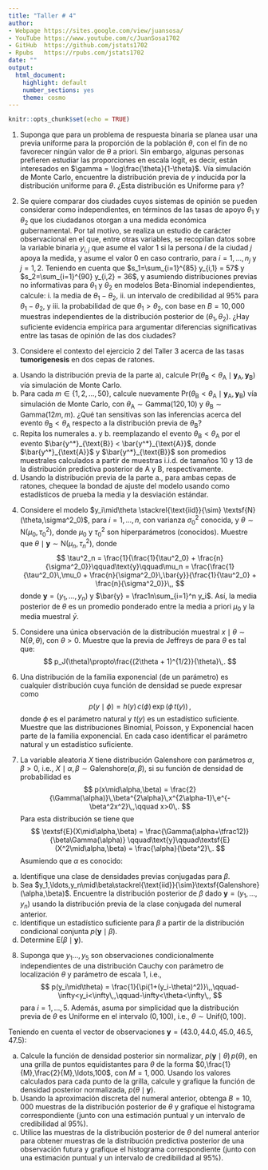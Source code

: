 ```yaml
---
title: "Taller # 4"
author: 
- Webpage https://sites.google.com/view/juansosa/ 
- YouTube https://www.youtube.com/c/JuanSosa1702 
- GitHub  https://github.com/jstats1702 
- Rpubs   https://rpubs.com/jstats1702
date: ""
output:
  html_document:
    highlight: default
    number_sections: yes
    theme: cosmo
---
```


```r
knitr::opts_chunk$set(echo = TRUE)
```

1. Suponga que para un problema de respuesta binaria se planea usar una previa uniforme para la proporción de la población $\theta$, con el fin de no favorecer ningún valor de $\theta$ a priori. Sin embargo, algunas personas prefieren estudiar las proporciones en escala logit, es decir, están interesados en $\gamma = \log\frac{\theta}{1-\theta}$. Vía simulación de Monte Carlo, encuentre la distribución previa de $\gamma$ inducida por la distribución uniforme para $\theta$. ¿Esta distribución es Uniforme para $\gamma$?
	
2. Se quiere comparar dos ciudades cuyos sistemas de opinión se pueden considerar como independientes, en términos de las tasas de apoyo $\theta_1$ y $\theta_2$ que los ciudadanos otorgan a una medida económica gubernamental. Por tal motivo, se realiza un estudio de carácter observacional en el que, entre otras variables, se recopilan datos sobre la variable binaria $y_{i,j}$ que asume el valor 1 si la persona $i$ de la ciudad $j$ apoya la medida, y asume el valor 0 en caso contrario, para $i=1,\ldots,n_j$ y $j=1,2$. Teniendo en cuenta que $s_1=\sum_{i=1}^{85} y_{i,1} = 57$ y $s_2=\sum_{i=1}^{90} y_{i,2} = 36$, y asumiendo distribuciones previas no informativas para $\theta_1$ y $\theta_2$ en modelos Beta-Binomial independientes, calcule: i. la media de $\theta_1-\theta_2$, ii. un intervalo de credibilidad al 95\% para $\theta_1-\theta_2$, y iii. la probabilidad de que $\theta_1 > \theta_2$, con base en $B=10,000$ muestras independientes de la distribución posterior de $(\theta_1,\theta_2)$. ¿Hay suficiente evidencia empírica para argumentar diferencias significativas entre las tasas de opinión de las dos ciudades?
	
3. Considere el contexto del ejercicio 2 del Taller 3 acerca de las tasas **tumorigenesis** en dos cepas de ratones.

a. Usando la distribución previa de la parte a), calcule $\textsf{Pr}(\theta_{\text{B}} < \theta_{\text{A}}\mid \boldsymbol{y}_{\text{A}},\boldsymbol{y}_{\text{B}})$ vía simulación de Monte Carlo.
b. Para cada $m\in\{1,2,\ldots,50\}$, calcule nuevamente $\textsf{Pr}(\theta_{\text{B}} < \theta_{\text{A}}\mid \boldsymbol{y}_{\text{A}},\boldsymbol{y}_{\text{B}})$ vía simulación de Monte Carlo, con $\theta_{\text{A}}\sim\textsf{Gamma}(120,10)$ y $\theta_{\text{B}}\sim \textsf{Gamma}(12m,m)$. ¿Qué tan sensitivas son las inferencias acerca del evento $\theta_{\text{B}} < \theta_{\text{A}}$ respecto a la distribución previa de $\theta_{\text{B}}$?
c. Repita los numerales a. y b. reemplazando el evento $\theta_{\text{B}} < \theta_{\text{A}}$ por el evento $\bar{y^*}_{\text{B}} < \bar{y^*}_{\text{A}}$, donde $\bar{y^*}_{\text{A}}$ y $\bar{y^*}_{\text{B}}$ son promedios muestrales calculados a partir de muestras i.i.d. de tamaños 10 y 13 de la distribución predictiva posterior de A y B,  respectivamente.
d. Usando la distribución previa de la parte a., para ambas cepas de ratones, chequee la bondad de ajuste del modelo usando como estadísticos de prueba la media y la desviación estándar.

4. Considere el modelo $y_i\mid\theta \stackrel{\text{iid}}{\sim} \textsf{N}(\theta,\sigma^2_0)$, para $i = 1,\ldots,n$, con varianza $\sigma^2_0$ conocida, y $\theta \sim \textsf{N}(\mu_0,\tau^2_0)$, donde $\mu_0$ y $\tau^2_0$ son hiperparámetros (conocidos). Muestre que $\theta\mid\boldsymbol{y}\sim\textsf{N}(\mu_n,\tau^2_n)$, donde
$$
\tau^2_n = \frac{1}{\frac{1}{\tau^2_0} + \frac{n}{\sigma^2_0}}\qquad\text{y}\qquad\mu_n = \frac{\frac{1}{\tau^2_0}\,\mu_0 + \frac{n}{\sigma^2_0}\,\bar{y}}{\frac{1}{\tau^2_0} + \frac{n}{\sigma^2_0}}\,,
$$
donde $\boldsymbol{y}=(y_1,\ldots,y_n)$ y $\bar{y} = \frac1n\sum_{i=1}^n y_i$. Así, la media posterior de $\theta$ es un promedio ponderado entre la media a priori $\mu_0$ y la media muestral $\bar{y}$.
	
5. Considere una única observación de la distribución muestral $x\mid\theta\sim\textsf{N}(\theta,\theta)$, con $\theta > 0$. Muestre que la previa de Jeffreys de para $\theta$ es tal que:
$$
p_J(\theta)\propto\frac{(2\theta + 1)^{1/2}}{\theta}\,.
$$

6. Una distribución de la familia exponencial (de un parámetro) es cualquier distribución cuya función de densidad se puede expresar como
$$
p(y\mid\phi) = h(y)\,c(\phi)\,\exp{\left( \phi\,t(y) \right)}\,,
$$ 
donde $\phi$ es el parámetro natural y $t(y)$ es un estadístico suficiente. Muestre que las distribuciones Binomial, Poisson, y Exponencial hacen parte de la familia exponencial. En cada caso identificar el parámetro natural y un estadístico suficiente.

7. La variable aleatoria $X$ tiene distribución Galenshore con parámetros $\alpha,\beta > 0$, i.e., $X\mid\alpha,\beta\sim\textsf{Galenshore}(\alpha,\beta)$, si su función de densidad de probabilidad es
$$
p(x\mid\alpha,\beta) = 
\frac{2}{\Gamma(\alpha)}\,\beta^{2\alpha}\,x^{2\alpha-1}\,e^{-\beta^2x^2}\,,\qquad x>0\,.
$$
Para esta distribución se tiene que 
$$
\textsf{E}(X\mid\alpha,\beta) = \frac{\Gamma(\alpha+\tfrac12)}{\beta\Gamma(\alpha)} \qquad\text{y}\qquad\textsf{E}(X^2\mid\alpha,\beta) = \frac{\alpha}{\beta^2}\,.
$$ 
Asumiendo que $\alpha$ es conocido:
a. Identifique una clase de densidades previas conjugadas para $\beta$.
b. Sea $y_1,\ldots,y_n\mid\beta\stackrel{\text{iid}}{\sim}\textsf{Galenshore}(\alpha,\beta)$. Encuentre la distribución posterior de $\beta$ dado $\boldsymbol{y}=(y_1,\ldots,y_n)$ usando la distribución previa de la clase conjugada del numeral anterior.
c. Identifique un estadístico suficiente para $\beta$ a partir de la distribución condicional conjunta $p(\boldsymbol{y}\mid\beta)$.
d. Determine $\textsf{E}(\beta\mid\boldsymbol{y})$.

8. Suponga que $y_1\ldots,y_5$ son observaciones condicionalmente independientes de una distribución Cauchy con parámetro de localización $\theta$ y parámetro de escala 1, i.e.,
$$
p(y_i\mid\theta) = \frac{1}{\pi(1+(y_i-\theta)^2)}\,,\qquad-\infty<y_i<\infty\,,\qquad-\infty<\theta<\infty\,,
$$
para $i=1,\ldots,5$. Además, asuma por simplicidad que la distribución previa de $\theta$ es Uniforme en el intervalo $(0,100)$, i.e., $\theta\sim\textsf{Unif}(0,100)$. 

Teniendo en cuenta el vector de observaciones $\boldsymbol{y}=(43.0, 44.0, 45.0, 46.5, 47.5)$:

a. Calcule la función de densidad posterior sin normalizar, $p(\boldsymbol{y}\mid\theta)\,p(\theta)$, en una grilla de puntos equidistantes para $\theta$ de la forma $0,\frac{1}{M},\frac{2}{M},\ldots,100$, con $M=1,000$. Usando los valores calculados para cada punto de la grilla, calcule y grafique la función de densidad posterior normalizada, $p(\theta\mid\boldsymbol{y})$.
b. Usando la aproximación discreta del numeral anterior, obtenga $B=10,000$ muestras de la distribución posterior de $\theta$ y grafique el histograma correspondiente (junto con una estimación puntual y un intervalo de credibilidad al 95\%).
c. Utilice las muestras de la distribución posterior de $\theta$ del numeral anterior para obtener muestras de la distribución predictiva posterior de una observación futura y grafique el histograma correspondiente (junto con una estimación puntual y un intervalo de credibilidad al 95\%).
